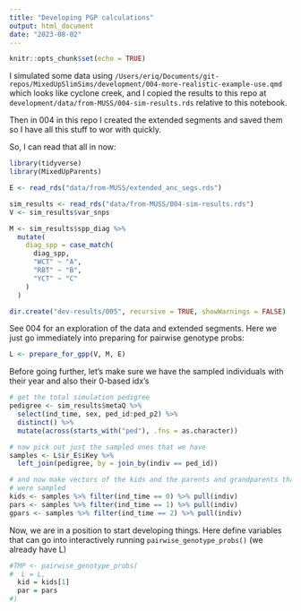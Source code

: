 ```yaml
---
title: "Developing PGP calculations"
output: html_document
date: "2023-08-02"
---
```


```r
knitr::opts_chunk$set(echo = TRUE)
```

I simulated some data using `/Users/eriq/Documents/git-repos/MixedUpSlimSims/development/004-more-realistic-example-use.qmd`
which looks like cyclone creek, and I copied the results to this repo at `development/data/from-MUSS/004-sim-results.rds`
relative to this notebook.

Then in 004 in this repo I created the extended segments and saved them so I
have all this stuff to wor with quickly.

So, I can read that all in now:
```r
library(tidyverse)
library(MixedUpParents)

E <- read_rds("data/from-MUSS/extended_anc_segs.rds")

sim_results <- read_rds("data/from-MUSS/004-sim-results.rds")
V <- sim_results$var_snps

M <- sim_results$spp_diag %>%
  mutate(
    diag_spp = case_match(
      diag_spp,
      "WCT" ~ "A",
      "RBT" ~ "B",
      "YCT" ~ "C"
    )
  )

dir.create("dev-results/005", recursive = TRUE, showWarnings = FALSE)
```


See 004 for an exploration of the data and extended segments.  Here we just go immediately
into preparing for pairwise genotype probs:
```r
L <- prepare_for_gpp(V, M, E)
```


Before going further, let's make sure we have the sampled individuals with their year and
also their 0-based idx's
```r
# get the total simulation pedigree
pedigree <- sim_results$metaQ %>%
  select(ind_time, sex, ped_id:ped_p2) %>%
  distinct() %>%
  mutate(across(starts_with("ped"), .fns = as.character))

# now pick out just the sampled ones that we have
samples <- L$ir_E$iKey %>%
  left_join(pedigree, by = join_by(indiv == ped_id))

# and now make vectors of the kids and the parents and grandparents that
# were sampled
kids <- samples %>% filter(ind_time == 0) %>% pull(indiv)
pars <- samples %>% filter(ind_time == 1) %>% pull(indiv)
gpars <- samples %>% filter(ind_time == 2) %>% pull(indiv)
```


Now, we are in a position to start developing things.  Here define variables
that can go into interactively running `pairwise_genotype_probs()` (we already
have L)
```r
#TMP <- pairwise_genotype_probs(
#  L = L,
  kid = kids[1]
  par = pars
#)
```
